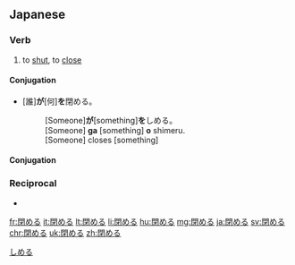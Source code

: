 ==Japanese==
{{ja-kanjitab|閉}}

===Verb===
{{ja-verb|しめる|tr=trans|type=2}}

# to [[shut]], to [[close]]

====Conjugation====
* [誰]'''が'''[何]'''を'''閉める。
*: [Someone]'''が'''[something]'''を'''しめる。
*: [Someone] '''ga''' [something] '''o''' shimeru.
*: [Someone] closes [something]

====Conjugation====
{{ja-ichi|閉め|しめ|shime}}

===Reciprocal===
{{rfc-header|Reciprocal}}
* {{ja-r|閉まる|しまる}}

[[Category:1000 Japanese basic words|しめる]]

[[fr:閉める]]
[[it:閉める]]
[[lt:閉める]]
[[li:閉める]]
[[hu:閉める]]
[[mg:閉める]]
[[ja:閉める]]
[[sv:閉める]]
[[chr:閉める]]
[[uk:閉める]]
[[zh:閉める]]